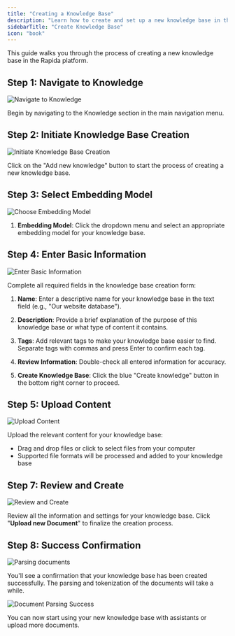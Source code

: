 ```yaml
---
title: "Creating a Knowledge Base"
description: "Learn how to create and set up a new knowledge base in the Rapida platform"
sidebarTitle: "Create Knowledge Base"
icon: "book"
---
```


This guide walks you through the process of creating a new knowledge base in the Rapida platform.

## Step 1: Navigate to Knowledge

![Navigate to Knowledge](/images/create_knowledge/create_knowledge_1.png)

Begin by navigating to the Knowledge section in the main navigation menu.

## Step 2: Initiate Knowledge Base Creation

![Initiate Knowledge Base Creation](/images/create_knowledge/create_knowledge_2.png)

Click on the "Add new knowledge" button to start the process of creating a new knowledge base.

## Step 3: Select Embedding Model

![Choose Embedding Model](/images/create_knowledge/create_knowledge_4.png)

1. **Embedding Model**: Click the dropdown menu and select an appropriate embedding model for your knowledge base.

## Step 4: Enter Basic Information

![Enter Basic Information](/images/create_knowledge/create_knowledge_5.png)

Complete all required fields in the knowledge base creation form:


1. **Name**: Enter a descriptive name for your knowledge base in the text field (e.g., "Our website database").

2. **Description**: Provide a brief explanation of the purpose of this knowledge base or what type of content it contains.

3. **Tags**: Add relevant tags to make your knowledge base easier to find. Separate tags with commas and press Enter to confirm each tag.

4. **Review Information**: Double-check all entered information for accuracy.

5. **Create Knowledge Base**: Click the blue "Create knowledge" button in the bottom right corner to proceed.

## Step 5: Upload Content

![Upload Content](/images/create_knowledge/create_knowledge_6.png)

Upload the relevant content for your knowledge base:
- Drag and drop files or click to select files from your computer
- Supported file formats will be processed and added to your knowledge base


## Step 7: Review and Create

![Review and Create](/images/create_knowledge/create_knowledge_7.png)

Review all the information and settings for your knowledge base.
Click "**Upload new Document**" to finalize the creation process.

## Step 8: Success Confirmation

![Parsing documents](/images/create_knowledge/create_knowledge_8.png)

You'll see a confirmation that your knowledge base has been created successfully. 
The parsing and tokenization of the documents will take a while. 

![Document Parsing Success](/images/create_knowledge/create_knowledge_9.png)


You can now start using your new knowledge base with assistants or upload more documents.

